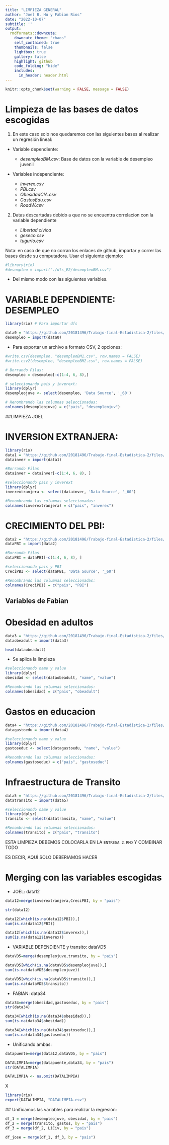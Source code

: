 ```yaml
---
title: "LIMPIEZA GENERAL"
author: "Joel B. Hu y Fabian Rios"
date: "2022-10-07"
subtitle: ''
output:
  rmdformats::downcute:
    downcute_theme: "chaos"
    self_contained: true
    thumbnails: false
    lightbox: true
    gallery: false
    highlight: github
    code_folding: "hide"
    includes:
      in_header: header.html
---
```


```r
knitr::opts_chunk$set(warning = FALSE, message = FALSE)
```

# Limpieza de las bases de datos escogidas

1. En este caso solo nos quedaremos con las siguientes bases al realizar un regresión lineal:
    
  - Variable dependiente:
    
    - *desempleoBM.csv*: Base de datos con la variable de desempleo juvenil

  - Variables independiente:

    - *inverex.csv*
    - *PBI.csv*
    - *ObesidadCIA.csv*
    - *GastosEdu.csv*
    - *RoadW.csv*
    
2. Datas descartadas debido a que no se encuentra correlacion con la variable dependiente

    - *Libertad civica*
    - *geseco.csv*
    - *tugurio.csv*

Nota: en caso de que no corran los enlaces de github, importar y correr las bases desde su computadora. Usar el siguiente ejemplo:

```r
#library(rio)
#desempleo = import("./dfs_E2/desempleoBM.csv")
```

  - Del mismo modo con las siguientes variables.  
  
# VARIABLE DEPENDIENTE: DESEMPLEO 
  
```r
library(rio) # Para importar dfs
```
  
```r
data0 = "https://github.com/20181496/Trabajo-final-Estadistica-2/files/9936907/desempleoBM.csv"
desempleo = import(data0)
```

  - Para exportar un archivo a formato CSV, 2 opciones:
```r
#write.csv(desempleo, "desempleoBM1.csv", row.names = FALSE)
#write.csv2(desempleo, "desempleoBM2.csv", row.names = FALSE)
```

```r
# Borrando Filas:
desempleo = desempleo[-c(1:4, 6, 8),]

# seleccionando pais y inverext:
library(dplyr)
desempleojuve <- select(desempleo, 'Data Source', '_60')

# Renombrando las columnas seleccionadas:
colnames(desempleojuve) = c("pais", "desempleojuv")
```


##LIMPIEZA JOEL

# INVERSION EXTRANJERA:
  
```r
library(rio)
data1 = "https://github.com/20181496/Trabajo-final-Estadistica-2/files/9936930/inverex.csv"
datainver = import(data1)
```

```r
#Borrando Filas 
datainver = datainver[-c(1:4, 6, 8), ]

#seleccionando pais y inverext
library(dplyr)
inverextranjera <- select(datainver, 'Data Source', '_60')

#Renombrando las columnas seleccionadas:
colnames(inverextranjera) = c("pais", "inverex")
```

# CRECIMIENTO DEL PBI:
  
```r
data2 = "https://github.com/20181496/Trabajo-final-Estadistica-2/files/9936920/PBI.csv"
dataPBI = import(data2)
```

```r
#Borrando Filas 
dataPBI = dataPBI[-c(1:4, 6, 8), ]

#seleccionando pais y PBI
CreciPBI <- select(dataPBI, 'Data Source', '_60')

#Renombrando las columnas seleccionadas:
colnames(CreciPBI) = c("pais", "PBI")
```


## Variables de Fabian
  
# Obesidad en adultos
```r
data3 = "https://github.com/20181496/Trabajo-final-Estadistica-2/files/9936917/ObesidadCIA.csv"
dataobeadult = import(data3)

head(dataobeadult)
```

  - Se aplica la limpieza
```r
#seleccionando name y value
library(dplyr)
obesidad <- select(dataobeadult, "name", "value")

#Renombrando las columnas seleccionadas:
colnames(obesidad) = c("pais", "obeadult")
```

# Gastos en educacion
```r
data4 = "https://github.com/20181496/Trabajo-final-Estadistica-2/files/9936914/GastosEdu.csv"
datagastoedu = import(data4)
```

```r
#seleccionando name y value
library(dplyr)
gastoseduc <- select(datagastoedu, "name", "value")

#Renombrando las columnas seleccionadas:
colnames(gastoseduc) = c("pais", "gastoseduc")
```
  
# Infraestructura de Transito
```r
data5 = "https://github.com/20181496/Trabajo-final-Estadistica-2/files/9936912/RoadW.csv"
datatransito = import(data5)
```

```r
#seleccionando name y value
library(dplyr)
transito <- select(datatransito, "name", "value")

#Renombrando las columnas seleccionadas:
colnames(transito) = c("pais", "transito")
```



ESTA LIMPIEZA DEBEMOS COLOCARLA EN LA `ENTREGA 2.RMD`
Y COMBINAR TODO

ES DECIR, AQUÍ SOLO DEBERIAMOS HACER 






# Merging con las variables escogidas

  - JOEL: data12
  
```r
data12=merge(inverextranjera,CreciPBI, by = "pais")

str(data12)
```

```r
data12[which(is.na(data12$PBI)),]
sum(is.na(data12$PBI))

data12[which(is.na(data12$inverex)),]
sum(is.na(data12$inverex))
```


- VARIABLE DEPENDIENTE y transito: dataVD5
  
```r
dataVD5=merge(desempleojuve,transito, by = "pais")

dataVD5[which(is.na(dataVD5$desempleojuve)),]
sum(is.na(dataVD5$desempleojuve))

dataVD5[which(is.na(dataVD5$transito)),]
sum(is.na(dataVD5$transito))
```


  - FABIAN: data34
```r
data34=merge(obesidad,gastoseduc, by = "pais")
str(data34)
```

```r
data34[which(is.na(data34$obesidad)),]
sum(is.na(data34$obesidad))

data34[which(is.na(data34$gastoseduc)),]
sum(is.na(data34$gastoseduc))
```


  - Unificando ambas:
```r
datapuente=merge(data12,dataVD5, by = "pais") 
```


```r
DATALIMPIA=merge(datapuente,data34, by = "pais")
str(DATALIMPIA)
```

```r
DATALIMPIA <- na.omit(DATALIMPIA)
```
X


```r
library(rio)
export(DATALIMPIA, "DATALIMPIA.csv")
```



  
  
  
  ## Unificamos las variables para realizar la regresión:
```r
df_1 = merge(desempleojuve, obesidad, by = "pais")
df_2 = merge(transito, gastos, by = "pais")
df_3 = merge(df_2, LiCiv, by = "pais")

df_jose = merge(df_1, df_3, by = "pais")
```























  